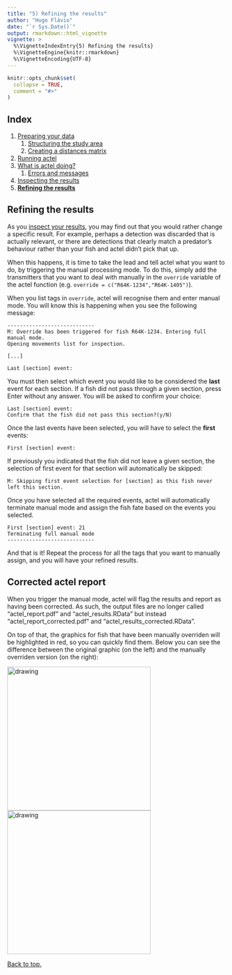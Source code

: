 ```yaml
---
title: "5) Refining the results"
author: "Hugo Flávio"
date: "`r Sys.Date()`"
output: rmarkdown::html_vignette
vignette: >
  %\VignetteIndexEntry{5) Refining the results}
  %\VignetteEngine{knitr::rmarkdown}
  %\VignetteEncoding{UTF-8}
---
```


```r
knitr::opts_chunk$set(
  collapse = TRUE,
  comment = "#>"
)
```

## Index

1. [Preparing your data](1.0.workspace_requirements.html)
    1. [Structuring the study area](1.1.study_area.html)
    1. [Creating a distances matrix](1.2.distances_matrix.html)
1. [Running actel](2.0.running_analysis.html)
1. [What is actel doing?](3.0.the_sorting_process.html)
    1. [Errors and messages](3.1.messages.html)
1. [Inspecting the results](4.inspecting_results.html)
1. [**Refining the results**](5.refining_results.html)

## Refining the results

As you [inspect your results](4.inspecting_results.html), you may find out that you would rather change a specific result. For example, perhaps a detection was discarded that is actually relevant, or there are detections that clearly match a predator's behaviour rather than your fish and actel didn't pick that up.

When this happens, it is time to take the lead and tell actel what you want to do, by triggering the manual processing mode. To do this, simply add the transmitters that you want to deal with manually in the `override` variable of the actel function (e.g. `override = c("R64K-1234","R64K-1405")`).

When you list tags in `override`, actel will recognise them and enter manual mode. You will know this is happening when you see the following message:

```
----------------------------
M: Override has been triggered for fish R64K-1234. Entering full manual mode.
Opening movements list for inspection.

[...]

Last [section] event:
```

You must then select which event you would like to be considered the **last** event for each section. If a fish did not pass through a given section, press Enter without any answer. You will be asked to confirm your choice:

```
Last [section] event:
Confirm that the fish did not pass this section?(y/N)
```

Once the last events have been selected, you will have to select the **first** events:

```
First [section] event:
```

If previously you indicated that the fish did not leave a given section, the selection of first event for that section will automatically be skipped:

```
M: Skipping first event selection for [section] as this fish never left this section.
```

Once you have selected all the required events, actel will automatically terminate manual mode and assign the fish fate based on the events you selected.

```
First [section] event: 21
Terminating full manual mode
----------------------------
```

And that is it! Repeat the process for all the tags that you want to manually assign, and you will have your refined results.

## Corrected actel report

When you trigger the manual mode, actel will flag the results and report as having been corrected. As such, the output files are no longer called "actel_report.pdf" and "actel_results.RData" but instead "actel_report_corrected.pdf" and "actel_results_corrected.RData".

On top of that, the graphics for fish that have been manually overriden will be highlighted in red, so you can quickly find them. Below you can see the difference between the original graphic (on the left) and the manually overriden version (on the right):

<img src="R64K-4526_original.png" alt="drawing" width="330"/> <img src="R64K-4526_overridden.png" alt="drawing" width="330"/>


[Back to top.](#)